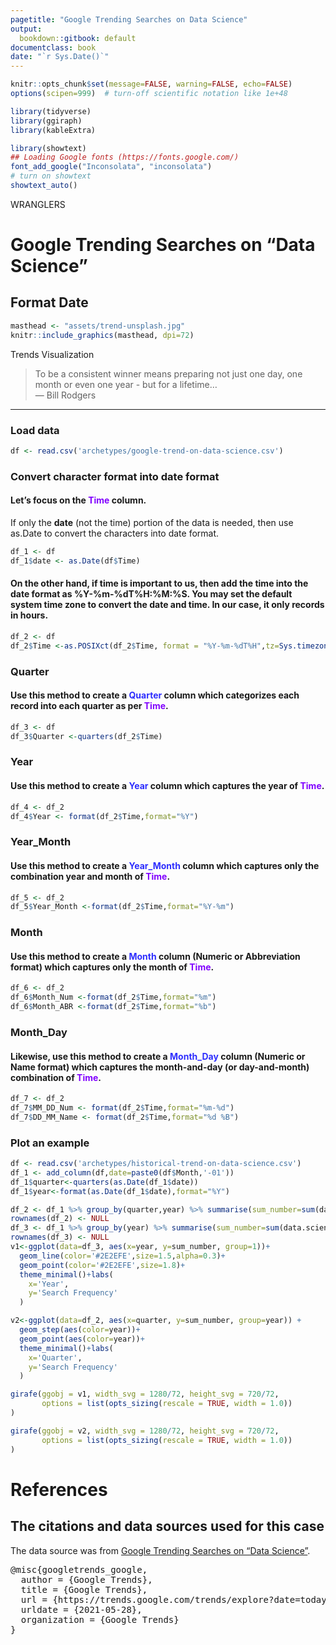 ```yaml
---
pagetitle: "Google Trending Searches on Data Science"
output:
  bookdown::gitbook: default
documentclass: book
date: "`r Sys.Date()`"
---
```


```r

knitr::opts_chunk$set(message=FALSE, warning=FALSE, echo=FALSE)
options(scipen=999)  # turn-off scientific notation like 1e+48

library(tidyverse)
library(ggiraph)
library(kableExtra)

library(showtext)
## Loading Google fonts (https://fonts.google.com/)
font_add_google("Inconsolata", "inconsolata")
# turn on showtext
showtext_auto()

```

WRANGLERS  

# Google Trending Searches on "Data Science"
## Format Date


```r

masthead <- "assets/trend-unsplash.jpg"
knitr::include_graphics(masthead, dpi=72)

```

<div class="figure-text"> Trends Visualization</div>

> To be a consistent winner means preparing not just one day, one month or even one year - but for a lifetime...\
--- Bill Rodgers\

***

### Load data


```r

df <- read.csv('archetypes/google-trend-on-data-science.csv')

```



### Convert character format into date format 

#### Let's focus on the <span style="color: #8000FF;font-weight:bold">Time</span> column. 

If only the __date__ (not the time) portion of the data is needed, then use as.Date to convert the characters into date format.

```r

df_1 <- df
df_1$date <- as.Date(df$Time)

```


#### On the other hand, if __time__ is important to us, then add the time into the date format as <span style="font-weight:bold">%Y-%m-%dT%H:%M:%S</span>. You may set the default system time zone to convert the date and time. In our case, it only records in hours.

```r

df_2 <- df
df_2$Time <-as.POSIXct(df_2$Time, format = "%Y-%m-%dT%H",tz=Sys.timezone())

```


### Quarter
#### Use this method to create a <span style="color: #2E2EFE;font-weight:bold">Quarter</span> column which categorizes each record into each quarter as per <span style="color: #8000FF;font-weight:bold">Time</span>.


```r

df_3 <- df
df_3$Quarter <-quarters(df_2$Time)

```

### Year
#### Use this method to create a <span style="color: #2E2EFE;font-weight:bold">Year</span> column which captures the year of <span style="color: #8000FF;font-weight:bold">Time</span>.


```r

df_4 <- df_2
df_4$Year <- format(df_2$Time,format="%Y")

```

### Year_Month

#### Use this method to create a <span style="color: #2E2EFE;font-weight:bold">Year_Month</span> column which captures only the combination year and month of <span style="color: #8000FF;font-weight:bold">Time</span>.

```r

df_5 <- df_2
df_5$Year_Month <-format(df_2$Time,format="%Y-%m")

```


### Month
#### Use this method to create a <span style="color: #2E2EFE;font-weight:bold">Month</span> column (Numeric or Abbreviation format) which captures only the month of <span style="color: #8000FF;font-weight:bold">Time</span>.


```r

df_6 <- df_2
df_6$Month_Num <-format(df_2$Time,format="%m")
df_6$Month_ABR <-format(df_2$Time,format="%b")

```

### Month_Day
#### Likewise, use this method to create a <span style="color: #2E2EFE;font-weight:bold">Month_Day</span> column (Numeric or Name format) which captures the month-and-day (or day-and-month) combination of <span style="color: #8000FF;font-weight:bold">Time</span>.


```r

df_7 <- df_2
df_7$MM_DD_Num <- format(df_2$Time,format="%m-%d")
df_7$DD_MM_Name <- format(df_2$Time,format="%d %B")

```

### Plot an example

```r

df <- read.csv('archetypes/historical-trend-on-data-science.csv')
df_1 <- add_column(df,date=paste0(df$Month,'-01'))
df_1$quarter<-quarters(as.Date(df_1$date))
df_1$year<-format(as.Date(df_1$date),format="%Y")

df_2 <- df_1 %>% group_by(quarter,year) %>% summarise(sum_number=sum(data.science...Worldwide.))%>% filter(between(year, as.numeric("2013"), as.numeric("2020")))
rownames(df_2) <- NULL
df_3 <- df_1 %>% group_by(year) %>% summarise(sum_number=sum(data.science...Worldwide.))%>%filter(year!=2021)
rownames(df_3) <- NULL
v1<-ggplot(data=df_3, aes(x=year, y=sum_number, group=1))+
  geom_line(color='#2E2EFE',size=1.5,alpha=0.3)+
  geom_point(color='#2E2EFE',size=1.8)+
  theme_minimal()+labs(
    x='Year',
    y='Search Frequency'
  )

v2<-ggplot(data=df_2, aes(x=quarter, y=sum_number, group=year)) +
  geom_step(aes(color=year))+
  geom_point(aes(color=year))+
  theme_minimal()+labs(
    x='Quarter',
    y='Search Frequency'
  )

girafe(ggobj = v1, width_svg = 1280/72, height_svg = 720/72,
       options = list(opts_sizing(rescale = TRUE, width = 1.0))
)

girafe(ggobj = v2, width_svg = 1280/72, height_svg = 720/72,
       options = list(opts_sizing(rescale = TRUE, width = 1.0))
)

```


# References
## The citations and data sources used for this case

The data source was from <a href="https://trends.google.com/trends/trendingsearches/daily?geo=US" target="_blank">Google Trending Searches on "Data Science"</a>.

<pre>
@misc{googletrends_google,
  author = {Google Trends},
  title = {Google Trends},
  url = {https://trends.google.com/trends/explore?date=today%201-m&q=Data%20Science},
  urldate = {2021-05-28},
  organization = {Google Trends}
}
</pre>
